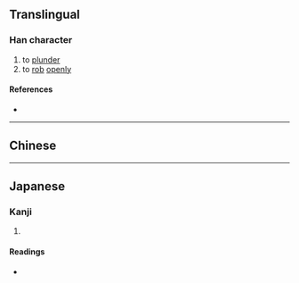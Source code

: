{{character info/new}}
{{also|劫}}
==Translingual==

===Han character===
{{Han char|rn=18|rad=刀|as=06|sn=8|four=|canj=GISHI,GISK|ids=⿰去刃}}

# to [[plunder]]
# to [[rob]] [[openly]]

====References====
* {{Han ref|kx=0139.251|dkj=01987|dj=0317.020|hdz=10332.070|uh=523C|ud=21052}}

----

==Chinese==
{{zh-see|劫|v}}

----

==Japanese==

===Kanji===
{{ja-kanji|grade=|rs=刀06}}

# {{defn|lang=ja|sort=刀06}}

====Readings====
* {{ja-readings|on=[[きょう]] (kyō)|kun=}}